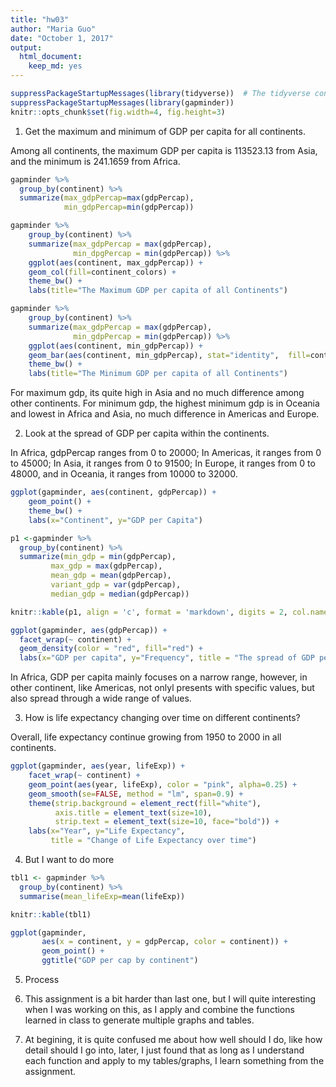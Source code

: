 ```yaml
---
title: "hw03"
author: "Maria Guo"
date: "October 1, 2017"
output: 
  html_document: 
    keep_md: yes
---
```

```r
suppressPackageStartupMessages(library(tidyverse))  # The tidyverse contains ggplot2!
suppressPackageStartupMessages(library(gapminder))
knitr::opts_chunk$set(fig.width=4, fig.height=3)
```

1. Get the maximum and minimum of GDP per capita for all continents.

Among all continents, the maximum GDP per capita is 113523.13 from Asia, and the minimum is 241.1659 from Africa.
```r
gapminder %>%
  group_by(continent) %>% 
  summarize(max_gdpPercap=max(gdpPercap), 
            min_gdpPercap=min(gdpPercap))
```



```r
gapminder %>%
    group_by(continent) %>% 
    summarize(max_gdpPercap = max(gdpPercap),
              min_dpgPercap = min(gdpPercap)) %>%
    ggplot(aes(continent, max_gdpPercap)) +
    geom_col(fill=continent_colors) +
    theme_bw() +
    labs(title="The Maximum GDP per capita of all Continents")
```

```r
gapminder %>%
    group_by(continent) %>% 
    summarize(max_gdpPercap = max(gdpPercap),
              min_gdpPercap = min(gdpPercap)) %>%
    ggplot(aes(continent, min_gdpPercap)) +
    geom_bar(aes(continent, min_gdpPercap), stat="identity",  fill=continent_colors) +
    theme_bw() +
    labs(title="The Minimum GDP per capita of all Continents")
```
For maximum gdp, its quite high in Asia and no much difference among other continents. For minimum gdp, the highest minimum gdp is in Oceania and lowest in Africa and Asia, no much difference in Americas and Europe.


2. Look at the spread of GDP per capita within the continents.

In Africa, gdpPercap ranges from 0 to 20000; In Americas, it ranges from 0 to 45000; In Asia, it ranges from 0 to 91500; In Europe, it ranges from 0 to 48000, and in Oceania, it ranges from 10000 to 32000.

```r
ggplot(gapminder, aes(continent, gdpPercap)) +
    geom_point() +
    theme_bw() +
    labs(x="Continent", y="GDP per Capita")
```


```r
p1 <-gapminder %>% 
  group_by(continent) %>%
  summarize(min_gdp = min(gdpPercap),
         max_gdp = max(gdpPercap),
         mean_gdp = mean(gdpPercap), 
         variant_gdp = var(gdpPercap), 
         median_gdp = median(gdpPercap))

knitr::kable(p1, align = 'c', format = 'markdown', digits = 2, col.names = c("Continent", "Min GDP per cap", "Max GDP per cap", "Mean", "Variant", "Median"))
```

```r
ggplot(gapminder, aes(gdpPercap)) +
  facet_wrap(~ continent) +
  geom_density(color = "red", fill="red") +
  labs(x="GDP per capita", y="Frequency", title = "The spread of GDP per capita in each continent")
```
In Africa, GDP per capita mainly focuses on a narrow range, however, in other continent, like Americas, not onlyl presents with specific values, but also spread through a wide range of values.




3. How is life expectancy changing over time on different continents?

Overall, life expectancy continue growing from 1950 to 2000 in all continents.

```r
ggplot(gapminder, aes(year, lifeExp)) +
    facet_wrap(~ continent) +
    geom_point(aes(year, lifeExp), color = "pink", alpha=0.25) +
    geom_smooth(se=FALSE, method = "lm", span=0.9) +
    theme(strip.background = element_rect(fill="white"),
          axis.title = element_text(size=10),
          strip.text = element_text(size=10, face="bold")) + 
    labs(x="Year", y="Life Expectancy", 
         title = "Change of Life Expectancy over time")
```




4. But I want to do more
```r
tbl1 <- gapminder %>% 
  group_by(continent) %>% 
  summarise(mean_lifeExp=mean(lifeExp)) 

knitr::kable(tbl1) 
```
```r
ggplot(gapminder, 
       aes(x = continent, y = gdpPercap, color = continent)) +
       geom_point() + 
       ggtitle("GDP per cap by continent") 
```



5. Process

1. This assignment is a bit harder than last one, but I will quite interesting when I was working on this, as I apply and combine the functions learned in class to generate multiple graphs and tables.

2. At begining, it is quite confused me about how well should I do, like how detail should I go into, later, I just found that as long as I understand each function and apply to my tables/graphs, I learn something from the assignment.

